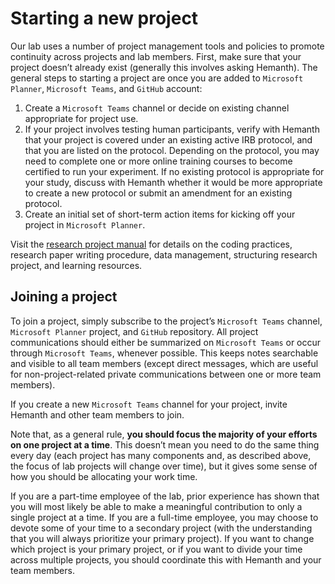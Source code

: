 # Starting a new project {.unnumbered}

Our lab uses a number of project management tools and policies to promote continuity across projects and lab members. First, make sure that your project doesn’t already exist (generally this involves asking Hemanth).
The general steps to starting a project are once you are added to  `Microsoft Planner`, `Microsoft Teams`, and `GitHub` account:

1. Create a `Microsoft Teams` channel or decide on existing channel appropriate for project use.
2. If your project involves testing human participants, verify with Hemanth that your project is covered under an existing active IRB protocol, and that you are listed on the protocol. Depending on the protocol, you may need to complete one or more online training courses to become certified to run your experiment. If no existing protocol is appropriate for your study, discuss with Hemanth whether it would be more appropriate to create a new protocol or submit an amendment for an existing protocol.
3. Create an initial set of short-term action items for kicking off your project in `Microsoft Planner`.

:::{.callout-note title=Task}
Visit the [research project manual](https://ihuman-lab.github.io/research-manual/){target='_blank_'} for details on the coding practices, research paper writing procedure, data management, structuring research project, and learning resources.
:::


## Joining a project
To join a project, simply subscribe to the project’s `Microsoft Teams` channel, `Microsoft Planner` project, and `GitHub` repository. All project communications should either be summarized on `Microsoft Teams` or occur through `Microsoft Teams`, whenever possible. This keeps notes searchable and visible to all team members (except direct messages, which are useful for non-project-related private communications between one or more team members).

:::{.callout-tip title=Note}
If you create a new `Microsoft Teams` channel for your project, invite Hemanth and other team members to join.
:::


Note that, as a general rule, **you should focus the majority of your efforts on one project at a time**. This doesn’t mean you need to do the same thing every day (each project has many components and, as described above, the focus of lab projects will change over time), but it gives some sense of how you should be allocating your work time.

If you are a part-time employee of the lab, prior experience has shown that you will most likely be able to make a meaningful contribution to only a single project at a time. If you are a full-time employee, you may choose to devote some of your time to a secondary project (with the understanding that you will always prioritize your primary project). If you want to change which project is your primary project, or if you want to divide your time across multiple projects, you should coordinate this with Hemanth and your team members.